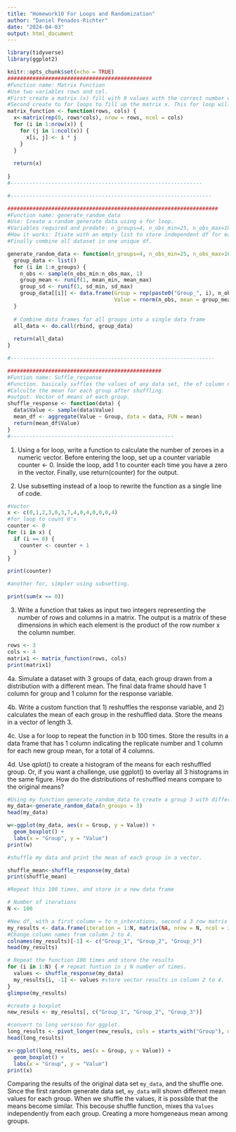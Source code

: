 ```yaml
---
title: "Homework10 For Loops and Randomization"
author: "Daniel Penados-Richter"
date: "2024-04-03"
output: html_document
---
```


```r
library(tidyverse)
library(ggplot2)
```

```r
knitr::opts_chunk$set(echo = TRUE)
##############################################
#Function name: Matrix Function 
#Use two variables rows and col. 
#First create a matrix (x) fill with 0 values with the correct number of rows, and cols, according to the variables. 
#Second create to for loops to fill up the matrix x. This for loop will loop in i in the first column and nrowX. Then will loop in j to select first row and ncol in x. lastly, will take the values i and j and will create a value multiplying both. 
matrix_function <- function(rows, cols) {
  x<-matrix(rep(0, rows*cols), nrow = rows, ncol = cols)
  for (i in 1:nrow(x)) {
    for (j in 1:ncol(x)) {
      x[i, j] <- i * j  
    }
  }
  
  return(x)
  
}
#-------------------------------------------------------------
```

```r
#----------------------------------------------------------------

###################################################################
#Function name: generate_random_data
#Use: Create a random generate data using a for loop. 
#Variables required and predate: n_groups=4, n_obs_min=25, n_obs_max=100, mean_min=12, mean_max=40, sd_min=2, sd_max=5
#How it works: Itiate with an empty list to store independent df for each group. Second creacte for loop to generate random parameter for each group base on n_groups.
#Finally combine all dataset in one unique df. 

generate_random_data <- function(n_groups=4, n_obs_min=25, n_obs_max=100, mean_min=12, mean_max=40, sd_min=2, sd_max=5) {
  group_data <- list()
  for (i in 1:n_groups) {
    n_obs <- sample(n_obs_min:n_obs_max, 1)
    group_mean <- runif(1, mean_min, mean_max)
    group_sd <- runif(1, sd_min, sd_max)
    group_data[[i]] <- data.frame(Group = rep(paste0("Group_", i), n_obs),
                                  Value = rnorm(n_obs, mean = group_mean, sd = group_sd))
  }
  
  # Combine data frames for all groups into a single data frame
  all_data <- do.call(rbind, group_data)
  
  return(all_data)
}

#-----------------------------------------------------------------

```

```r
#################################################
#Funtion name: Suffle_response
#Function. basicaly suffles the values of any data set, the of column name value, independently of other colums. 
#Calculte the mean for each group after shuffling. 
#output. Vector of means of each group. 
shuffle_response <- function(data) {
  data$Value <- sample(data$Value) 
  mean_df <- aggregate(Value ~ Group, data = data, FUN = mean)
  return(mean_df$Value)
}
#----------------------------------------------------
```


1. Using a for loop, write a function to calculate the number of zeroes in a numeric vector. Before entering the loop, set up a counter variable counter <- 0. Inside the loop, add 1 to counter each time you have a zero in the vector. Finally, use return(counter) for the output.

2. Use subsetting instead of a loop to rewrite the function as a single line of code.

```r
#Vector
x <- c(0,1,2,3,0,3,7,4,0,4,0,0,0,4)
#for loop to count 0's
counter <- 0
for (i in x) {
  if (i == 0) {
    counter <- counter + 1 
  }
}

print(counter)

#another for, simpler using subsetting. 

print(sum(x == 0))

```

3. Write a function that takes as input two integers representing the number of rows and columns in a matrix. The output is a matrix of these dimensions in which each element is the product of the row number x the column number.

```r
rows <- 3
cols <- 4
matrix1 <- matrix_function(rows, cols)
print(matrix1)

```
4a. Simulate a dataset with 3 groups of data, each group drawn from a distribution with a different mean. The final data frame should have 1 column for group and 1 column for the response variable.

4b. Write a custom function that 1) reshuffles the response variable, and 2) calculates the mean of each group in the reshuffled data. Store the means in a vector of length 3.

4c. Use a for loop to repeat the function in b 100 times. Store the results in a data frame that has 1 column indicating the replicate number and 1 column for each new group mean, for a total of 4 columns.

4d. Use qplot() to create a histogram of the means for each reshuffled group. Or, if you want a challenge, use ggplot() to overlay all 3 histograms in the same figure. How do the distributions of reshuffled means compare to the original means?

```r

#Using my function generate_random_data to create a group 3 with different means, N's, and CV's. Dataframe in a long vertion. 
my_data<-generate_random_data(n_groups = 3)
head(my_data)

w<-ggplot(my_data, aes(x = Group, y = Value)) +
  geom_boxplot() +
  labs(x = "Group", y = "Value")
print(w)

#shuffle my data and print the mean of each group in a vector. 

shuffle_mean<-shuffle_response(my_data)
print(shuffle_mean)

#Repeat this 100 times, and store in a new data frame 

# Number of iterations
N <- 100

#New df, with a first column = to n_interations, second a 3 row matrix filled with NA values for every interation. 
my_results <- data.frame(iteration = 1:N, matrix(NA, nrow = N, ncol = 3))
#Change column names from column 2 to 4. 
colnames(my_results)[-1] <- c("Group_1", "Group_2", "Group_3")
head(my_results)

# Repeat the function 100 times and store the results
for (i in 1:N) { # repeat funtion in i N number of times. 
  values <- shuffle_response(my_data) 
  my_results[i, -1] <- values #store vector results in column 2 to 4. 
}
glimpse(my_results)

#create a boxplot
new_resuls <- my_results[, c("Group_1", "Group_2", "Group_3")]

#convert to long version for ggplot. 
long_results <- pivot_longer(new_resuls, cols = starts_with("Group"), names_to = "Group", values_to = "Value")
head(long_results)  

x<-ggplot(long_results, aes(x = Group, y = Value)) +
  geom_boxplot() +
  labs(x = "Group", y = "Value")
print(x)
```

Comparing the results of the original data set ```my_data```, and the shuffle one. Since the first random generate data set, ```my_data``` will shown different mean values for each group. When we shuffle the values, it is possible that the means become similar. This becouse shuffle function, mixes tha ```Values``` independently from each group. Creating a more homgeneaus mean among groups. 


